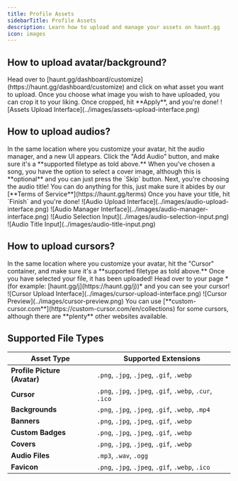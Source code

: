 ```yaml
---
title: Profile Assets
sidebarTitle: Profile Assets
description: Learn how to upload and manage your assets on haunt.gg
icon: images
---
```


## How to upload avatar/background?

<Steps>
    <Step title="Access Customize Page">
        Head over to [haunt.gg/dashboard/customize](https://haunt.gg/dashboard/customize) and click on what asset you want to upload.
    </Step>
    <Step title="Choose Your Image">
        Once you choose what image you wish to have uploaded, you can crop it to your liking.
    </Step>
    <Step title="Apply Changes">
        Once cropped, hit **Apply**, and you're done!
    </Step>
</Steps>

<Frame>
    ![Assets Upload Interface](../images/assets-upload-interface.png)
</Frame>

## How to upload audios?

<Steps>
    <Step title="Access Audio Manager">
        In the same location where you customize your avatar, hit the audio manager, and a new UI appears. Click the "Add Audio" button, and make sure it's a **supported filetype as told above.**
    </Step>
    <Step title="Choose Cover Image (Optional)">
        When you've chosen a song, you have the option to select a cover image, although this is **optional** and you can just press the `Skip` button.
    </Step>
    <Step title="Set Audio Title">
        Next, you're choosing the audio title! You can do anything for this, just make sure it abides by our [**Terms of Service**](https://haunt.gg/terms)
    </Step>
    <Step title="Finish Upload">
        Once you have your title, hit `Finish` and you're done!
    </Step>
</Steps>

<Tabs>
    <Tab title="Audio Upload Interface">
        <Frame>
            ![Audio Upload Interface](../images/audio-upload-interface.png)
        </Frame>
    </Tab>
    <Tab title="Audio Manager Interface">
        <Frame>
            ![Audio Manager Interface](../images/audio-manager-interface.png)
        </Frame>
    </Tab>
    <Tab title="Audio Selection Input">
        <Frame>
            ![Audio Selection Input](../images/audio-selection-input.png)
        </Frame>
    </Tab>
    <Tab title="Audio Title Input">
        <Frame>
            ![Audio Title Input](../images/audio-title-input.png)
        </Frame>
    </Tab>
</Tabs>

## How to upload cursors?

<Steps>
    <Step title="Access Cursor Container">
        In the same location where you customize your avatar, hit the "Cursor" container, and make sure it's a **supported filetype as told above.**
    </Step>
    <Step title="View Your Cursor">
        Once you have selected your file, it has been uploaded! Head over to your page *(for example: [haunt.gg/j](https://haunt.gg/j))* and you can see your cursor!
    </Step>
</Steps>

<Tabs>
    <Tab title="Cursor Upload Interface">
        <Frame>
            ![Cursor Upload Interface](../images/cursor-upload-interface.png)
        </Frame>
    </Tab>
    <Tab title="Cursor Preview">
        <Frame>
            ![Cursor Preview](../images/cursor-preview.png)
        </Frame>
    </Tab>
</Tabs>

<Info>
    You can use [**custom-cursor.com**](https://custom-cursor.com/en/collections) for some cursors, although there are **plenty** other websites available.
</Info>

## Supported File Types

| Asset Type | Supported Extensions |
|------------|---------------------|
| **Profile Picture (Avatar)** | `.png`, `.jpg`, `.jpeg`, `.gif`, `.webp` |
| **Cursor** | `.png`, `.jpg`, `.jpeg`, `.gif`, `.webp`, `.cur`, `.ico` |
| **Backgrounds** | `.png`, `.jpg`, `.jpeg`, `.gif`, `.webp`, `.mp4` |
| **Banners** | `.png`, `.jpg`, `.jpeg`, `.gif`, `.webp` |
| **Custom Badges** | `.png`, `.jpg`, `.jpeg`, `.gif`, `.webp` |
| **Covers** | `.png`, `.jpg`, `.jpeg`, `.gif`, `.webp` |
| **Audio Files** | `.mp3`, `.wav`, `.ogg` |
| **Favicon** | `.png`, `.jpg`, `.jpeg`, `.gif`, `.webp`, `.ico` |